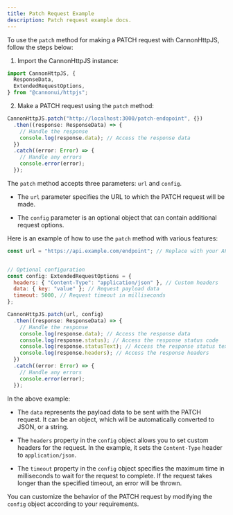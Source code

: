 ```yaml
---
title: Patch Request Example
description: Patch request example docs.
---
```


To use the `patch` method for making a PATCH request with CannonHttpJS, follow the steps below:

1. Import the CannonHttpJS instance:

```javascript
import CannonHttpJS, {
  ResponseData,
  ExtendedRequestOptions,
} from "@cannonui/httpjs";
```

2. Make a PATCH request using the `patch` method:

```javascript
CannonHttpJS.patch("http://localhost:3000/patch-endopoint", {})
  .then((response: ResponseData) => {
    // Handle the response
    console.log(response.data); // Access the response data
  })
  .catch((error: Error) => {
    // Handle any errors
    console.error(error);
  });
```

The `patch` method accepts three parameters: `url` and `config`.

- The `url` parameter specifies the URL to which the PATCH request will be made.

- The `config` parameter is an optional object that can contain additional request options.

Here is an example of how to use the `patch` method with various features:

```javascript
const url = "https://api.example.com/endpoint"; // Replace with your API endpoint


// Optional configuration
const config: ExtendedRequestOptions = {
  headers: { "Content-Type": "application/json" }, // Custom headers
  data: { key: "value" }; // Request payload data
  timeout: 5000, // Request timeout in milliseconds
};

CannonHttpJS.patch(url, config)
  .then((response: ResponseData) => {
    // Handle the response
    console.log(response.data); // Access the response data
    console.log(response.status); // Access the response status code
    console.log(response.statusText); // Access the response status text
    console.log(response.headers); // Access the response headers
  })
  .catch((error: Error) => {
    // Handle any errors
    console.error(error);
  });
```

In the above example:

- The `data` represents the payload data to be sent with the PATCH request. It can be an object, which will be automatically converted to JSON, or a string.

- The `headers` property in the `config` object allows you to set custom headers for the request. In the example, it sets the `Content-Type` header to `application/json`.

- The `timeout` property in the `config` object specifies the maximum time in milliseconds to wait for the request to complete. If the request takes longer than the specified timeout, an error will be thrown.

You can customize the behavior of the PATCH request by modifying the `config` object according to your requirements.
